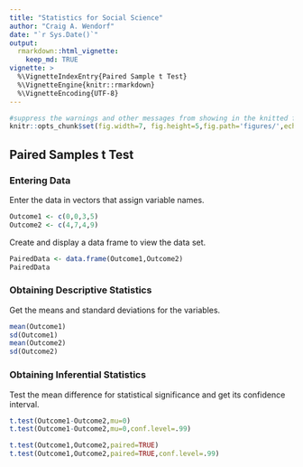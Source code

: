 ```yaml
---
title: "Statistics for Social Science"
author: "Craig A. Wendorf"
date: "`r Sys.Date()`"
output: 
  rmarkdown::html_vignette:
    keep_md: TRUE
vignette: >
  %\VignetteIndexEntry{Paired Sample t Test}
  %\VignetteEngine{knitr::rmarkdown}
  %\VignetteEncoding{UTF-8}
---
```


```r
#suppress the warnings and other messages from showing in the knitted file.
knitr::opts_chunk$set(fig.width=7, fig.height=5,fig.path='figures/',echo=TRUE,warning=FALSE,message=FALSE)
```

## Paired Samples t Test

### Entering Data

Enter the data in vectors that assign variable names.

```r
Outcome1 <- c(0,0,3,5)
Outcome2 <- c(4,7,4,9)
```

Create and display a data frame to view the data set.

```r
PairedData <- data.frame(Outcome1,Outcome2)
PairedData
```

### Obtaining Descriptive Statistics

Get the means and standard deviations for the variables.

```r
mean(Outcome1)
sd(Outcome1)
mean(Outcome2)
sd(Outcome2)
```

### Obtaining Inferential Statistics

Test the mean difference for statistical significance and get its confidence interval.

```r
t.test(Outcome1-Outcome2,mu=0)
t.test(Outcome1-Outcome2,mu=0,conf.level=.99)
```

```r
t.test(Outcome1,Outcome2,paired=TRUE)
t.test(Outcome1,Outcome2,paired=TRUE,conf.level=.99)
```
